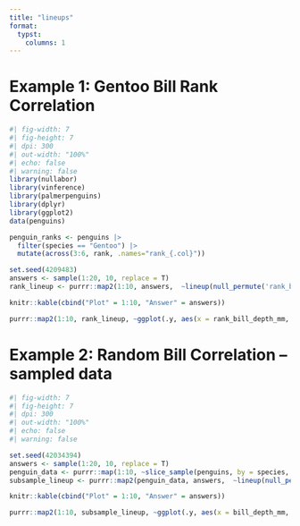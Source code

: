 ```yaml
---
title: "lineups"
format:
  typst:
    columns: 1
---
```


# Example 1: Gentoo Bill Rank Correlation
```r
#| fig-width: 7
#| fig-height: 7
#| dpi: 300
#| out-width: "100%"
#| echo: false
#| warning: false
library(nullabor)
library(vinference)
library(palmerpenguins)
library(dplyr)
library(ggplot2)
data(penguins)

penguin_ranks <- penguins |>
  filter(species == "Gentoo") |>
  mutate(across(3:6, rank, .names="rank_{.col}")) 

set.seed(4209483)
answers <- sample(1:20, 10, replace = T)
rank_lineup <- purrr::map2(1:10, answers,  ~lineup(null_permute('rank_bill_depth_mm'), penguin_ranks, pos = .y))

knitr::kable(cbind("Plot" = 1:10, "Answer" = answers))

purrr::map2(1:10, rank_lineup, ~ggplot(.y, aes(x = rank_bill_depth_mm, y = rank_bill_length_mm)) + geom_point() + facet_wrap(~.sample) + ggtitle(paste("Plot", .x, sep = "")))
```
```{=typst}
#pagebreak()
```

# Example 2: Random Bill Correlation -- sampled data

```r
#| fig-width: 7
#| fig-height: 7
#| dpi: 300
#| out-width: "100%"
#| echo: false
#| warning: false

set.seed(42034394)
answers <- sample(1:20, 10, replace = T)
penguin_data <- purrr::map(1:10, ~slice_sample(penguins, by = species, n = 20, replace = F))
subsample_lineup <- purrr::map2(penguin_data, answers,  ~lineup(null_permute('bill_depth_mm'), .x, pos = .y))

knitr::kable(cbind("Plot" = 1:10, "Answer" = answers))

purrr::map2(1:10, subsample_lineup, ~ggplot(.y, aes(x = bill_depth_mm, y = bill_length_mm)) + geom_point() + facet_wrap(~.sample) + ggtitle(paste("Plot", .x, sep = "")))
```


